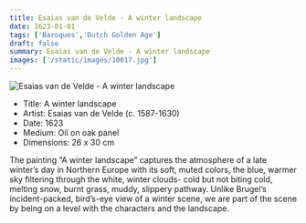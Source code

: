 ```yaml
---
title: Esaias van de Velde - A winter landscape
date: 1623-01-01
tags: ['Baroques','Dutch Golden Age']
draft: false
summary: Esaias van de Velde - A winter landscape
images: ['/static/images/10017.jpg']
---
```


![Esaias van de Velde - A winter landscape](/static/images/10017.jpg)

* Title: A winter landscape
* Artist: Esaias van de Velde (c. 1587-1630)
* Date: 1623
* Medium: Oil on oak panel
* Dimensions: 26 x 30 cm

The painting “A winter landscape” captures the atmosphere of a late winter’s day in Northern Europe with its soft, muted colors, the blue, warmer sky filtering through the white, winter clouds- cold but not biting cold, melting snow, burnt grass, muddy, slippery pathway. Unlike Brugel’s incident-packed, bird’s-eye view of a winter scene, we are part of the scene by being on a level with the characters and the landscape.
